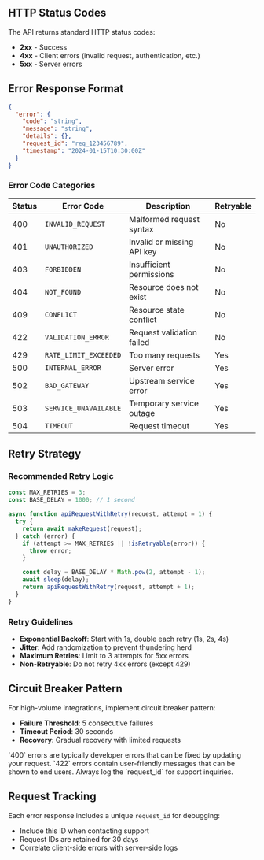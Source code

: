 ## HTTP Status Codes

The API returns standard HTTP status codes:

- **2xx** - Success
- **4xx** - Client errors (invalid request, authentication, etc.)
- **5xx** - Server errors

## Error Response Format

```json
{
  "error": {
    "code": "string",
    "message": "string",
    "details": {},
    "request_id": "req_123456789",
    "timestamp": "2024-01-15T10:30:00Z"
  }
}
```

### Error Code Categories

| Status | Error Code            | Description                | Retryable |
| ------ | --------------------- | -------------------------- | --------- |
| 400    | `INVALID_REQUEST`     | Malformed request syntax   | No        |
| 401    | `UNAUTHORIZED`        | Invalid or missing API key | No        |
| 403    | `FORBIDDEN`           | Insufficient permissions   | No        |
| 404    | `NOT_FOUND`           | Resource does not exist    | No        |
| 409    | `CONFLICT`            | Resource state conflict    | No        |
| 422    | `VALIDATION_ERROR`    | Request validation failed  | No        |
| 429    | `RATE_LIMIT_EXCEEDED` | Too many requests          | Yes       |
| 500    | `INTERNAL_ERROR`      | Server error               | Yes       |
| 502    | `BAD_GATEWAY`         | Upstream service error     | Yes       |
| 503    | `SERVICE_UNAVAILABLE` | Temporary service outage   | Yes       |
| 504    | `TIMEOUT`             | Request timeout            | Yes       |

## Retry Strategy

### Recommended Retry Logic

```javascript
const MAX_RETRIES = 3;
const BASE_DELAY = 1000; // 1 second

async function apiRequestWithRetry(request, attempt = 1) {
  try {
    return await makeRequest(request);
  } catch (error) {
    if (attempt >= MAX_RETRIES || !isRetryable(error)) {
      throw error;
    }

    const delay = BASE_DELAY * Math.pow(2, attempt - 1);
    await sleep(delay);
    return apiRequestWithRetry(request, attempt + 1);
  }
}
```

### Retry Guidelines

- **Exponential Backoff**: Start with 1s, double each retry (1s, 2s, 4s)
- **Jitter**: Add randomization to prevent thundering herd
- **Maximum Retries**: Limit to 3 attempts for 5xx errors
- **Non-Retryable**: Do not retry 4xx errors (except 429)

## Circuit Breaker Pattern

For high-volume integrations, implement circuit breaker pattern:

- **Failure Threshold**: 5 consecutive failures
- **Timeout Period**: 30 seconds
- **Recovery**: Gradual recovery with limited requests

<Tip>
  `400` errors are typically developer errors that can be fixed by updating your
  request. `422` errors contain user-friendly messages that can be shown to end
  users. Always log the `request_id` for support inquiries.
</Tip>

## Request Tracking

Each error response includes a unique `request_id` for debugging:

- Include this ID when contacting support
- Request IDs are retained for 30 days
- Correlate client-side errors with server-side logs
